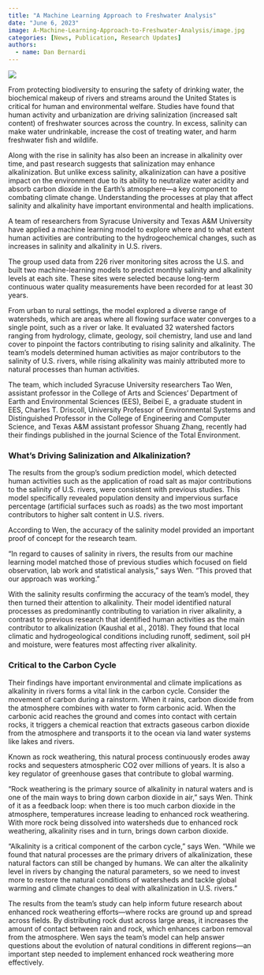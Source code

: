 ```yaml
---
title: "A Machine Learning Approach to Freshwater Analysis"
date: "June 6, 2023"
image: A-Machine-Learning-Approach-to-Freshwater-Analysis/image.jpg
categories: [News, Publication, Research Updates]
authors: 
  - name: Dan Bernardi
---
```


![](A-Machine-Learning-Approach-to-Freshwater-Analysis/image.jpg)

From protecting biodiversity to ensuring the safety of drinking water, the biochemical makeup of rivers and streams around the United States is critical for human and environmental welfare. Studies have found that human activity and urbanization are driving salinization (increased salt content) of freshwater sources across the country. In excess, salinity can make water undrinkable, increase the cost of treating water, and harm freshwater fish and wildlife.

Along with the rise in salinity has also been an increase in alkalinity over time, and past research suggests that salinization may enhance alkalinization. But unlike excess salinity, alkalinization can have a positive impact on the environment due to its ability to neutralize water acidity and absorb carbon dioxide in the Earth’s atmosphere—a key component to combating climate change. Understanding the processes at play that affect salinity and alkalinity have important environmental and health implications.

A team of researchers from Syracuse University and Texas A&M University have applied a machine learning model to explore where and to what extent human activities are contributing to the hydrogeochemical changes, such as increases in salinity and alkalinity in U.S. rivers.

The group used data from 226 river monitoring sites across the U.S. and built two machine-learning models to predict monthly salinity and alkalinity levels at each site. These sites were selected because long-term continuous water quality measurements have been recorded for at least 30 years.

From urban to rural settings, the model explored a diverse range of watersheds, which are areas where all flowing surface water converges to a single point, such as a river or lake. It evaluated 32 watershed factors ranging from hydrology, climate, geology, soil chemistry, land use and land cover to pinpoint the factors contributing to rising salinity and alkalinity. The team’s models determined human activities as major contributors to the salinity of U.S. rivers, while rising alkalinity was mainly attributed more to natural processes than human activities.

The team, which included Syracuse University researchers Tao Wen, assistant professor in the College of Arts and Sciences’ Department of Earth and Environmental Sciences (EES), Beibei E, a graduate student in EES, Charles T. Driscoll, University Professor of Environmental Systems and Distinguished Professor in the College of Engineering and Computer Science, and Texas A&M assistant professor Shuang Zhang, recently had their findings published in the journal Science of the Total Environment.

### What’s Driving Salinization and Alkalinization?

The results from the group’s sodium prediction model, which detected human activities such as the application of road salt as major contributions to the salinity of U.S. rivers, were consistent with previous studies. This model specifically revealed population density and impervious surface percentage (artificial surfaces such as roads) as the two most important contributors to higher salt content in U.S. rivers.

According to Wen, the accuracy of the salinity model provided an important proof of concept for the research team.

“In regard to causes of salinity in rivers, the results from our machine learning model matched those of previous studies which focused on field observation, lab work and statistical analysis,” says Wen. “This proved that our approach was working.”

With the salinity results confirming the accuracy of the team’s model, they then turned their attention to alkalinity. Their model identified natural processes as predominantly contributing to variation in river alkalinity, a contrast to previous research that identified human activities as the main contributor to alkalinization (Kaushal et al., 2018). They found that local climatic and hydrogeological conditions including runoff, sediment, soil pH and moisture, were features most affecting river alkalinity.

### Critical to the Carbon Cycle

Their findings have important environmental and climate implications as alkalinity in rivers forms a vital link in the carbon cycle. Consider the movement of carbon during a rainstorm. When it rains, carbon dioxide from the atmosphere combines with water to form carbonic acid. When the carbonic acid reaches the ground and comes into contact with certain rocks, it triggers a chemical reaction that extracts gaseous carbon dioxide from the atmosphere and transports it to the ocean via land water systems like lakes and rivers.

Known as rock weathering, this natural process continuously erodes away rocks and sequesters atmospheric CO2 over millions of years. It is also a key regulator of greenhouse gases that contribute to global warming.

“Rock weathering is the primary source of alkalinity in natural waters and is one of the main ways to bring down carbon dioxide in air,” says Wen. Think of it as a feedback loop: when there is too much carbon dioxide in the atmosphere, temperatures increase leading to enhanced rock weathering. With more rock being dissolved into watersheds due to enhanced rock weathering, alkalinity rises and in turn, brings down carbon dioxide.

“Alkalinity is a critical component of the carbon cycle,” says Wen. “While we found that natural processes are the primary drivers of alkalinization, these natural factors can still be changed by humans. We can alter the alkalinity level in rivers by changing the natural parameters, so we need to invest more to restore the natural conditions of watersheds and tackle global warming and climate changes to deal with alkalinization in U.S. rivers.”

The results from the team’s study can help inform future research about enhanced rock weathering efforts—where rocks are ground up and spread across fields. By distributing rock dust across large areas, it increases the amount of contact between rain and rock, which enhances carbon removal from the atmosphere. Wen says the team’s model can help answer questions about the evolution of natural conditions in different regions—an important step needed to implement enhanced rock weathering more effectively.